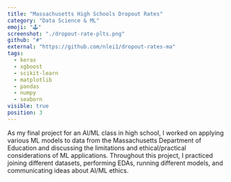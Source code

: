 ```yaml
---
title: "Massachusetts High Schools Dropout Rates"
category: "Data Science & ML"
emoji: "🕹️"
screenshot: "./dropout-rate-plts.png"
github: "#"
external: "https://github.com/nlei1/dropout-rates-ma"
tags:
  - keras
  - xgboost
  - scikit-learn
  - matplotlib
  - pandas
  - numpy
  - seaborn
visible: true
position: 3
---
```


As my final project for an AI/ML class in high school, I worked on applying various ML models to data from the Massachusetts Department of Education and discussing the limitations and ethical/practical considerations of ML applications. Throughout this project, I practiced joining different datasets, performing EDAs, running different models, and communicating ideas about AI/ML ethics.